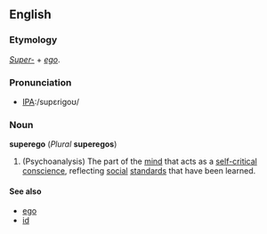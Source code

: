 ==English==

===Etymology===
''[[Super-]]'' + ''[[ego]]''.

===Pronunciation===
*[[w:International Phonetic Alphabet|IPA]]:/supɛrigoʊ/

===Noun===
'''superego''' (''Plural'' '''superegos''')
# (Psychoanalysis) The part of the [[mind]] that acts as a [[self-critical]] [[conscience]], reflecting [[social]] [[standard]]s that have been learned.

====See also====
*[[ego]]
*[[id]]